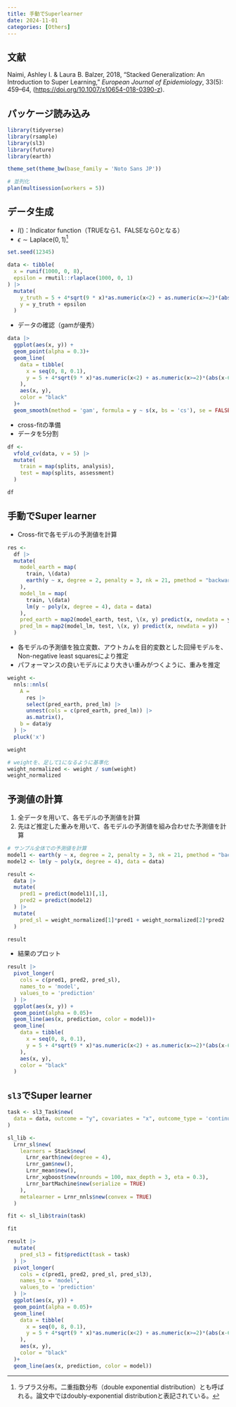 ```yaml
---
title: 手動でSuperlearner
date: 2024-11-01
categories: [Others]
---
```


## 文献

Naimi, Ashley I. & Laura B. Balzer, 2018, "Stacked Generalization: An Introduction to Super Learning," _European Journal of Epidemiology_, 33(5): 459–64, (<https://doi.org/10.1007/s10654-018-0390-z>).

## パッケージ読み込み

```r
library(tidyverse)
library(rsample)
library(sl3)
library(future)
library(earth)

theme_set(theme_bw(base_family = 'Noto Sans JP'))

# 並列化
plan(multisession(workers = 5))

```


## データ生成

\begin{align}
Y = 5 + 4\sqrt{9x} \times I(x<2) + I(x\geq2) \times (|x-6|^{2}) + \epsilon
\end{align}

- $I()$：Indicator function（TRUEなら1、FALSEなら0となる）
- $\epsilon \sim \mathrm{Laplace}(0, 1)$[^1]

[^1]: ラプラス分布。二重指数分布（double exponential distribution）とも呼ばれる。論文中ではdoubly-exponential distributionと表記されている。

```r
set.seed(12345)

data <- tibble(
  x = runif(1000, 0, 8),
  epsilon = rmutil::rlaplace(1000, 0, 1)
) |> 
  mutate(
    y_truth = 5 + 4*sqrt(9 * x)*as.numeric(x<2) + as.numeric(x>=2)*(abs(x-6)^(2)),
    y = y_truth + epsilon
  )

```

- データの確認（gamが優秀）

```r
data |> 
  ggplot(aes(x, y)) +
  geom_point(alpha = 0.3)+
  geom_line(
    data = tibble(
      x = seq(0, 8, 0.1), 
      y = 5 + 4*sqrt(9 * x)*as.numeric(x<2) + as.numeric(x>=2)*(abs(x-6)^(2))
    ), 
    aes(x, y), 
    color = "black"
  )+
  geom_smooth(method = 'gam', formula = y ~ s(x, bs = 'cs'), se = FALSE)

```

- cross-fitの準備
- データを5分割

```r
df <- 
  vfold_cv(data, v = 5) |> 
  mutate(
    train = map(splits, analysis),
    test = map(splits, assessment)
  )

df
```

## 手動でSuper learner

- Cross-fitで各モデルの予測値を計算

```r
res <- 
  df |> 
  mutate(
    model_earth = map(
      train, \(data) 
      earth(y ~ x, degree = 2, penalty = 3, nk = 21, pmethod = "backward", data = data)
    ),
    model_lm = map(
      train, \(data) 
      lm(y ~ poly(x, degree = 4), data = data)
    ),
    pred_earth = map2(model_earth, test, \(x, y) predict(x, newdata = y)[,1]),
    pred_lm = map2(model_lm, test, \(x, y) predict(x, newdata = y))
  )

```

- 各モデルの予測値を独立変数、アウトカムを目的変数とした回帰モデルを、Non-negative least squaresにより推定
- パフォーマンスの良いモデルにより大きい重みがつくように、重みを推定

```r
weight <-
  nnls::nnls(
    A = 
      res |> 
      select(pred_earth, pred_lm) |> 
      unnest(cols = c(pred_earth, pred_lm)) |> 
      as.matrix(), 
    b = data$y
  ) |> 
  pluck('x')

weight

# weightを、足して1になるように基準化
weight_normalized <- weight / sum(weight)
weight_normalized
```

## 予測値の計算

1. 全データを用いて、各モデルの予測値を計算
1. 先ほど推定した重みを用いて、各モデルの予測値を組み合わせた予測値を計算

```r
# サンプル全体での予測値を計算
model1 <- earth(y ~ x, degree = 2, penalty = 3, nk = 21, pmethod = "backward", data = data)
model2 <- lm(y ~ poly(x, degree = 4), data = data)

result <- 
  data |> 
  mutate(
    pred1 = predict(model1)[,1],
    pred2 = predict(model2)
  ) |> 
  mutate(
    pred_sl = weight_normalized[1]*pred1 + weight_normalized[2]*pred2
  )

result
```

- 結果のプロット

```r
result |> 
  pivot_longer(
    cols = c(pred1, pred2, pred_sl), 
    names_to = 'model', 
    values_to = 'prediction'
  ) |> 
  ggplot(aes(x, y)) +
  geom_point(alpha = 0.05)+
  geom_line(aes(x, prediction, color = model))+
  geom_line(
    data = tibble(
      x = seq(0, 8, 0.1), 
      y = 5 + 4*sqrt(9 * x)*as.numeric(x<2) + as.numeric(x>=2)*(abs(x-6)^(2))
    ), 
    aes(x, y), 
    color = "black"
  )
```

## `sl3`でSuper learner

```r
task <- sl3_Task$new(
  data = data, outcome = "y", covariates = "x", outcome_type = 'continuous', folds = 5
)

sl_lib <- 
  Lrnr_sl$new(
    learners = Stack$new(
      Lrnr_earth$new(degree = 4), 
      Lrnr_gam$new(),
      Lrnr_mean$new(),
      Lrnr_xgboost$new(nrounds = 100, max_depth = 3, eta = 0.3),
      Lrnr_bartMachine$new(serialize = TRUE)
    ),
    metalearner = Lrnr_nnls$new(convex = TRUE)
  )

fit <- sl_lib$train(task)

fit
```


```r

result |> 
  mutate(
    pred_sl3 = fit$predict(task = task)
  ) |> 
  pivot_longer(
    cols = c(pred1, pred2, pred_sl, pred_sl3), 
    names_to = 'model', 
    values_to = 'prediction'
  ) |> 
  ggplot(aes(x, y)) +
  geom_point(alpha = 0.05)+
  geom_line(
    data = tibble(
      x = seq(0, 8, 0.1), 
      y = 5 + 4*sqrt(9 * x)*as.numeric(x<2) + as.numeric(x>=2)*(abs(x-6)^(2))
    ), 
    aes(x, y), 
    color = "black"
  )+
  geom_line(aes(x, prediction, color = model))


```


